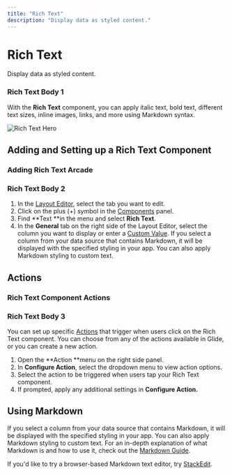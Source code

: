 ```yaml
---
title: "Rich Text"
description: "Display data as styled content."
---
```


# Rich Text

Display data as styled content.

### Rich Text Body 1

With the **Rich Text** component, you can apply italic text, bold text, different text sizes, inline images, links, and more using Markdown syntax.



![Rich Text Hero](https://images.ctfassets.net/yreygbm72t08/2JQ89456YMPbllO6oNAkjG/700358cdc91dad750867b76c5db8a09b/CleanShot_2024-10-03_at_2_.55.43_2x.png)



## Adding and Setting up a Rich Text Component



### Adding Rich Text Arcade

### Rich Text Body 2

1. In the [Layout Editor](http://intro-to-layout/), select the tab you want to edit.
2. Click on the plus (+) symbol in the [Components](http://components/) panel.
3. Find **Text **in the menu and select **Rich Text**.
4. In the **General** tab on the right side of the Layout Editor, select the column you want to display or enter a [Custom Value](/custom-values). If you select a column from your data source that contains Markdown, it will be displayed with the specified styling in your app. You can also apply Markdown styling to custom text.

## Actions



### Rich Text Component Actions

### Rich Text Body 3

You can set up specific [Actions](/getting-started/introduction-to-actions) that trigger when users click on the Rich Text component. You can choose from any of the actions available in Glide, or you can create a new action.

1. Open the **Action **menu on the right side panel. 
2. In **Configure Action**, select the dropdown menu to view action options.
3. Select the action to be triggered when users tap your Rich Text component.
4. If prompted, apply any additional settings in **Configure Action.**

## **Using Markdown**

If you select a column from your data source that contains Markdown, it will be displayed with the specified styling in your app. You can also apply Markdown styling to custom text. For an in-depth explanation of what Markdown is and how to use it, check out the [Markdown Guide](https://www.markdownguide.org/getting-started).

If you'd like to try a browser-based Markdown text editor, try [StackEdit](https://stackedit.io/).

